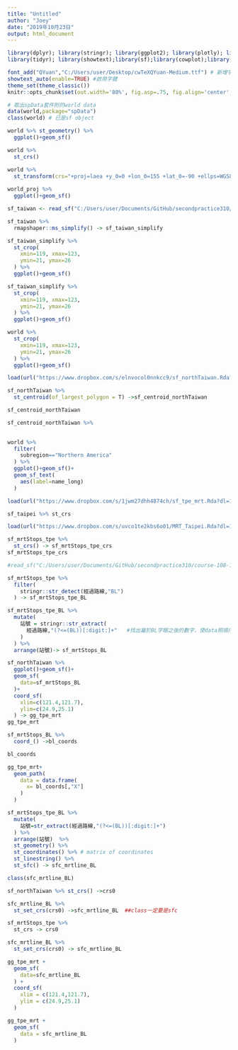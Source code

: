 ```yaml
---
title: "Untitled"
author: "Joey"
date: "2019年10月23日"
output: html_document
---
```


```r
library(dplyr); library(stringr); library(ggplot2); library(plotly); library(lubridate); library(readr);
library(tidyr); library(showtext);library(sf);library(cowplot);library(magick);library(grid)

font_add("QYuan","C:/Users/user/Desktop/cwTeXQYuan-Medium.ttf") # 新增字體
showtext_auto(enable=TRUE) #啟用字體
theme_set(theme_classic())
knitr::opts_chunk$set(out.width='80%', fig.asp=.75, fig.align='center', fig.showtext=T)
```


```r
# 取出spData套件附的world data
data(world,package="spData")
class(world) # 已是sf object
```


```r
world %>% st_geometry() %>%
  ggplot()+geom_sf()
```



```r
world %>%
  st_crs()
```


```r
world %>% 
  st_transform(crs="+proj=laea +y_0=0 +lon_0=155 +lat_0=-90 +ellps=WGS84 +no_defs") -> world_proj
  
world_proj %>%
  ggplot()+geom_sf()
```


```r
sf_taiwan <- read_sf("C:/Users/user/Documents/GitHub/secondpractice310/course-108-1-inclass-datavisualization/mapdata201907311006")

```


```r
sf_taiwan %>%
  rmapshaper::ms_simplify() -> sf_taiwan_simplify

sf_taiwan_simplify %>%
  st_crop(
    xmin=119, xmax=123,
    ymin=21, ymax=26
  ) %>%
  ggplot()+geom_sf()
```

```r
sf_taiwan_simplify %>%
  st_crop(
    xmin=119, xmax=123,
    ymin=21, ymax=26
  ) %>%
  ggplot()+geom_sf()

world %>%
  st_crop(
    xmin=119, xmax=123,
    ymin=21, ymax=26
  ) %>%
  ggplot()+geom_sf()

```


```r
load(url("https://www.dropbox.com/s/elnvocol0nnkcc9/sf_northTaiwan.Rda?dl=1"))

```



```r
sf_northTaiwan %>%
  st_centroid(of_largest_polygon = T) ->sf_centroid_northTaiwan

sf_centroid_northTaiwan

sf_centroid_northTaiwan %>%
  
```


```r
world %>% 
  filter(
    subregion=="Northern America"
  ) %>% 
  ggplot()+geom_sf()+
  geom_sf_text(
    aes(label=name_long)
  )
```


```r
load(url("https://www.dropbox.com/s/1jwm27dhh4874ch/sf_tpe_mrt.Rda?dl=1"))

sf_taipei %>% st_crs
```


```r
load(url("https://www.dropbox.com/s/uvco1te2kbs6o01/MRT_Taipei.Rda?dl=1"))
```

```r
sf_mrtStops_tpe %>%
  st_crs() -> sf_mrtStops_tpe_crs
sf_mrtStops_tpe_crs
```

```r
#read_sf("C:/Users/user/Documents/GitHub/secondpractice310/course-108-1-inclass-datavisualization/mapdata201907050841") ->sf_mrt
```


```r
sf_mrtStops_tpe %>%
  filter(
    stringr::str_detect(經過路線,"BL")
  ) -> sf_mrtStops_tpe_BL
```

```r
sf_mrtStops_tpe_BL %>%
  mutate(
    站號 = stringr::str_extract(
      經過路線,"(?<=(BL))[:digit:]+"   #找出屬於BL字眼之後的數字，使data照順序
    )
  ) %>%
  arrange(站號)-> sf_mrtStops_BL
```

```r
sf_northTaiwan %>%
  ggplot()+geom_sf()+
  geom_sf(
    data=sf_mrtStops_BL
  )+
  coord_sf(
    xlim=c(121.4,121.7),
    ylim=c(24.9,25.1)
  ) -> gg_tpe_mrt
gg_tpe_mrt
```

```r
sf_mrtStops_BL %>%
  coord_() ->bl_coords

bl_coords
```


```r
gg_tpe_mrt+
  geom_path(
    data = data.frame(
      x= bl_coords[,"X"]
    )
  )
```



```r
sf_mrtStops_tpe_BL %>% 
  mutate(
    站號=str_extract(經過路線,"(?<=(BL))[:digit:]+")
  ) %>%
  arrange(站號)  %>%
  st_geometry() %>%
  st_coordinates() %>% # matrix of coordinates
  st_linestring() %>%
  st_sfc() -> sfc_mrtline_BL

class(sfc_mrtline_BL)

sf_northTaiwan %>% st_crs() ->crs0

sfc_mrtline_BL %>%
  st_set_crs(crs0) ->sfc_mrtline_BL  ##class一定要是sfc
```

```r
sf_mrtStops_tpe %>% 
  st_crs -> crs0

sfc_mrtline_BL %>%
  st_set_crs(crs0) -> sfc_mrtline_BL
```

```r
gg_tpe_mrt +
  geom_sf(
    data=sfc_mrtline_BL
  ) +
  coord_sf(
    xlim = c(121.4,121.7),
    ylim = c(24.9,25.1)
  )
```


```r
gg_tpe_mrt +
  geom_sf(
    data = sfc_mrtline_BL
  )
```

